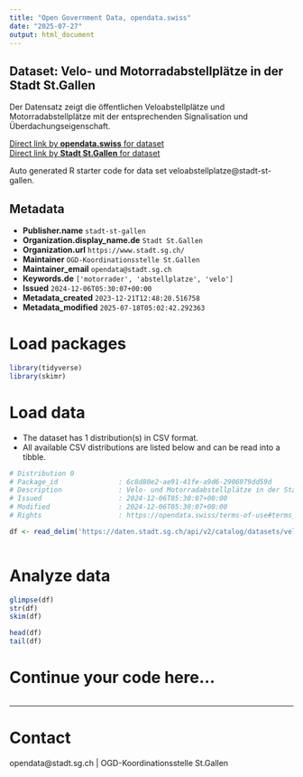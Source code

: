 ```yaml
---
title: "Open Government Data, opendata.swiss"
date: "2025-07-27"
output: html_document
---
```


## Dataset: Velo- und Motorradabstellplätze in der Stadt St.Gallen

Der Datensatz zeigt die öffentlichen Veloabstellplätze und Motorradabstellplätze mit der entsprechenden Signalisation und Überdachungseigenschaft.

[Direct link by **opendata.swiss** for dataset](https://opendata.swiss/de/dataset/velo-und-motorradabstellplatze-in-der-stadt-st-gallen)<br>
[Direct link by **Stadt St.Gallen** for dataset](https://daten.stadt.sg.ch/explore/dataset/veloabstellplatze/)

Auto generated R starter code for data set veloabstellplatze@stadt-st-gallen.

## Metadata

- **Publisher.name** `stadt-st-gallen`
- **Organization.display_name.de** `Stadt St.Gallen`
- **Organization.url** `https://www.stadt.sg.ch/`
- **Maintainer** `OGD-Koordinationsstelle St.Gallen`
- **Maintainer_email** `opendata@stadt.sg.ch`
- **Keywords.de** `['motorrader', 'abstellplatze', 'velo']`
- **Issued** `2024-12-06T05:30:07+00:00`
- **Metadata_created** `2023-12-21T12:48:20.516758`
- **Metadata_modified** `2025-07-18T05:02:42.292363`


# Load packages

```r

library(tidyverse)
library(skimr)

```

# Load data

-   The dataset has 1 distribution(s) in CSV format.
-   All available CSV distributions are listed below and can be read into a tibble.

```r

# Distribution 0
# Package_id               : 6c8d80e2-ae91-41fe-a9d6-2906979dd59d
# Description              : Velo- und Motorradabstellplätze in der Stadt St.Gallen (csv)
# Issued                   : 2024-12-06T05:30:07+00:00
# Modified                 : 2024-12-06T05:30:07+00:00
# Rights                   : https://opendata.swiss/terms-of-use#terms_by_ask

df <- read_delim('https://daten.stadt.sg.ch/api/v2/catalog/datasets/veloabstellplatze/exports/csv?use_labels=true')



```

# Analyze data

```r

glimpse(df)
str(df)
skim(df)

head(df)
tail(df)

```

# Continue your code here...

```r

```

------------------------------------------------------------------------

# Contact

opendata@stadt.sg.ch | OGD-Koordinationsstelle St.Gallen
